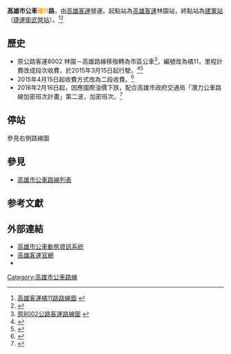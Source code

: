 {{Infobox Bus Route 
| image= 
| number=高雄市公車橘11路
| manager=[[高雄市政府|高雄市政府]]交通局
| operator=[[高雄客運|高雄客運]]
| length=公里
| time=
| start=[[高雄客運|高雄客運]]林園站
| via=[[林園區|林園區公所]]、[[林園高中|林園高中]]、[[高英工商|高英工商]]、[[輔英科技大學|輔英科技大學]]、<br>[[鳳山國中站|捷運鳳山國中站]]、[[鳳山轉運站|鳳山轉運站]]、[[大東站|捷運大東站]]、[[鳳山站_(高雄捷運)|捷運鳳山站]]、[[國立鳳山高級中學|鳳山高中]]
| end=[[建軍站_(公車)|建軍站]]（[[衛武營站|捷運衛武營站]]）
| level=05：30－21：50
| frequency=30－80分鐘一班
| Other_route=
| vehicle=[[File:標誌(小)mark(S).jpg|25px]]全線部分低地板公車
| garage= [[高雄客運|高雄客運]]林園站
| Fare=里程收費
| compete=
| bgcolor=yellow
| fontcolor=red
}}
'''高雄市公車<font color="orange">橘11</font>路'''，由[[高雄客運|高雄客運]]營運。起點站為[[高雄客運|高雄客運]]林園站，終點站為[[建軍站_(公車)|建軍站]]（[[衛武營站|捷運衛武營站]]）。<ref>[http://www.ksbus.com.tw/schedule/part2-o11.htm 高雄客運橘11路路線圖] {{webarchive|url=https://web.archive.org/web/20151208121128/http://www.ksbus.com.tw/schedule/part2-o11.htm |date=2015-12-08 }}</ref><ref name="tbkc1">{{Cite web |url=http://www.tbkc.gov.tw/Files/service/2015CITYBUS.pdf |title=《2015年高雄市公車路線導覽手冊》，高雄市政府交通局出版，第120頁。 |access-date=2015-12-01 |archive-url=https://web.archive.org/web/20170816003520/http://www.tbkc.gov.tw/Files/service/2015CITYBUS.pdf |archive-date=2017-08-16 |dead-url=yes }}</ref><br>

==歷史==
* 原公路客運8002 林園－高雄路線移撥轉為市區公車<ref>[http://www.ksbus.com.tw/schedule/part2-8002.htm 原8002公路客運路線圖] {{webarchive|url=https://web.archive.org/web/20130403113529/http://www.ksbus.com.tw/schedule/part2-8002.htm |date=2013-04-03 }}</ref>，編號改為橘11，里程計費改成段次收費，於2015年3月15日起行駛。<ref>{{Cite web |url=http://www.chinatimes.com/newspapers/20150317000675-260107 |title=8002公路客運 轉型橘11公車 |accessdate=2015-12-01 |archive-date=2015-12-08 |archive-url=https://web.archive.org/web/20151208101154/http://www.chinatimes.com/newspapers/20150317000675-260107 |dead-url=no }}</ref><ref>{{Cite web |url=http://news.e2.com.tw/utf-8/2015-3/7163114.htm |title=高雄市15日起 將公路客運8002轉型橘11市區公車 |accessdate=2015-12-01 |archive-date=2015-03-14 |archive-url=https://web.archive.org/web/20150314233351/http://news.e2.com.tw/utf-8/2015-3/7163114.htm |dead-url=no }}</ref>
* 2015年4月15日起收費方式改為二段收費。<ref>{{Cite web |url=http://udn.com/news/story/7266/837482-%E9%AB%98%E9%9B%84%E5%85%AC%E8%BB%8A2%E6%AE%B5%E6%94%B6%E8%B2%BB-%E5%A2%9E31%E6%A2%9D%E8%B7%AF%E7%B7%9A |title=高雄公車2段收費 增31條路線 |accessdate=2015-12-01 |archive-date=2015-12-11 |archive-url=https://web.archive.org/web/20151211062946/http://udn.com/news/story/7266/837482-%E9%AB%98%E9%9B%84%E5%85%AC%E8%BB%8A2%E6%AE%B5%E6%94%B6%E8%B2%BB-%E5%A2%9E31%E6%A2%9D%E8%B7%AF%E7%B7%9A |dead-url=no }}</ref>
* 2016年2月16日起，因應國際油價下跌，配合高雄市政府交通局「潛力公車路線加密班次計畫」第二波，加密班次。<ref>{{Cite web |url=http://news.e2.com.tw/utf-8/2016-2/8228017.htm |title=油價跌高市公車更便捷 配合學校開學加密班次 |accessdate=2016-02-18 |archive-date=2016-02-20 |archive-url=https://web.archive.org/web/20160220115110/http://news.e2.com.tw/utf-8/2016-2/8228017.htm |dead-url=no }}</ref>

==停站==
參見右側路線圖
{{BS-map
|title=高雄市公車橘11A路站牌
|legend=0
|lua=1
|collapse =
|map=
KBHFa~~ 高雄客運林園站
BS2+l\BS2+r
東林西路! !BHF(R)f\STR
林園! !BHF(R)f\STR
東林東路! !BHF(R)f\BHF(L)g~~ 新光人壽
BS2l\BS2r
BHF~~ 林園區公所
BHF(R)f~~林園分局 
BHF~~ 林園高中
BHF~~ 清水岩路口
BHF~~ 介壽路
BHF~~ 新金潭
BHF~~ 潭頭
BHF~~ 中厝
BHF~~ 林內
BHF~~ 林內橋
BHF~~ 鳳林一路
BHF~~ 昭明
BHF~~ 圓通寺
BHF~~ 派出所
BHF~~ 義仁路
BHF~~ 昭明變電所
BHF~~ 會結路口
uBHF~~ 新庄（鳳林二路）
uBHF~~ 新庄變電所
uBHF~~ 濃公
uBHF~~ 潮寮路口
uBHF~~ 大崎腳（大寮）
uBHF~~ 大崎腳路口
uBHF~~ 三隆路口
uBHF~~ 高雄監獄
uBHF~~ 高英工商
uBHF~~ 大寮路口
uBS2+l\uBS2+r
大寮農會! !uBHF(R)f\uBHF(L)g~~大寮
中山工商（市場）! !uBHF(R)f\uBHF(L)g~~中山工商（力行路）
大寮區公所（永芳國小）! !uBHF(R)f\uBHF(L)g~~力行路（永芳國小）
uBS2l\uBS2r
uBHF~~ 輔英科大
uBHF~~ 山仔頂
uBHF~~ 商協二號
uBHF~~ 台貿六村
uBHF~~ 商協一號
uBHF~~ 影劇七村
uBHF~~ 誠德里
uBHF~~ 黃埔四村
uBHF~~ 鳳山仁愛路（{{rint|tw|kmrt}}捷運鳳山國中站）
uBHF~~ {{rint|tw|kmrt}}捷運鳳山國中站（郵局）
BHF~~ 東門
BHF~~ 明善堂
BHF~~ {{rint|tw|kmrt}}鳳山轉運站（捷運大東站）
BHF~~ 明善堂（黃埔路）
BHF~~ 黃埔新村
BHF~~ 鳳山龍山寺
BHF~~ 高雄客運鳳山站（澄瀾砲台）
BHF~~ 曹公路
BHF~~ {{rint|tw|tra}}臺鐵鳳山站
BHF~~ 曹公路
BHF~~ {{rint|tw|kmrt}}捷運鳳山站
BHF~~ 西門({{rint|tw|kmrt}}捷運鳳山站)
BHF~~ 公路之家
BHF~~ 鳳山高中
BS2+l\BS2+r
衛武社區! !BHF(R)f\BHF(L)g~~鳳山行政中心（中山西路）
{{rint|tw|kmrt}}建軍站（捷運衛武營站）! !BHF(R)f\BHF(L)g~~[[國軍高雄總醫院|國軍高雄總醫院]]
STRl\STRr
}}

{{BS-map
|title=高雄市公車橘11B路站牌
|legend=0
|lua=1
|collapse =
|map=
KBHFa~~ 高雄客運林園站
BS2+l\BS2+r
東林西路! !BHF(R)f\STR
林園! !BHF(R)f\STR
東林東路! !BHF(R)f\BHF(L)g~~ 新光人壽
BS2l\BS2r
BHF~~ 林園區公所
BHF(R)f~~林園分局 
BHF~~ 林園高中
BHF~~ 清水岩路口
BHF~~ 介壽路
BHF~~ 新金潭
BHF~~ 潭頭
BHF~~ 中厝
BHF~~ 林內
BHF~~ 林內橋
BHF~~ 鳳林一路
BHF~~ 昭明
BHF~~ 圓通寺
BHF~~ 派出所
BHF~~ 義仁路
BHF~~ 昭明變電所
BHF~~ 會結路口
uBHF~~ 新庄（鳳林二路）
uBHF~~ 新庄變電所
uBHF~~ 濃公
uBHF~~ 潮寮路口
uBHF~~ 大崎腳（大寮）
uBHF~~ 大崎腳路口
uBHF~~ 三隆路口
uBHF~~ 高雄監獄
uBHF~~ 高英工商
uBHF~~ 大寮路口
uBS2+l\uBS2+r
大寮農會! !uBHF(R)f\uBHF(L)g~~大寮
中山工商（市場）! !uBHF(R)f\uBHF(L)g~~中山工商（力行路）
大寮區公所（永芳國小）! !uBHF(R)f\uBHF(L)g~~力行路（永芳國小）
uBS2l\uBS2r
uBHF~~ 輔英科大
uBHF~~ 山仔頂
uBHF~~ 商協二號
uBHF~~ 台貿六村
uBHF~~ 商協一號
uBHF~~ 影劇七村
uBHF~~ 誠德里
uBHF~~ 黃埔四村
uBHF~~ 鳳山仁愛路（{{rint|tw|kmrt}}捷運鳳山國中站）
uBHF~~ {{rint|tw|kmrt}}捷運鳳山國中站（郵局）
BHF~~ 東門
BHF~~ 明善堂
BHF~~ {{rint|tw|kmrt}}鳳山轉運站（捷運大東站）
BHF~~ {{rint|tw|kmrt}}市場前(捷運大東站)
BHF~~ 光遠路
BHF~~ 曹公路
BHF~~ {{rint|tw|tra}}臺鐵鳳山站
BHF~~ 曹公路
BHF~~{{rint|tw|kmrt}}捷運鳳山站
BHF~~{{rint|tw|kmrt}}自由市場（捷運鳳山西站）
BHF~~{{rint|tw|kmrt}}捷運鳳山西站（自由路）
BHF~~{{rint|tw|kmrt}}被服廠（捷運鳳山西站）
BS2+l\BS2+r
{{rint|tw|kmrt}}建軍站（捷運衛武營站）! !BHF(R)f\BHF(L)g~~衛武社區
[[國軍高雄總醫院|國軍高雄總醫院]]! !BHF(R)f\BHF(L)g~~鳳山行政中心（中山西路）
STRl\STRr
}}

{{BS-map
|title=高雄市公車橘11區間路站牌
|legend=0
|lua=1
|collapse =
|map=
KBHFa~~ 高雄客運林園站
BS2+l\BS2+r
東林西路! !BHF(R)f\STR
林園! !BHF(R)f\STR
東林東路! !BHF(R)f\BHF(L)g~~ 新光人壽
BS2l\BS2r
BHF~~ 林園區公所
BHF(R)f~~林園分局 
BHF~~ 林園高中
BHF~~ 清水岩路口
BHF~~ 介壽路
BHF~~ 新金潭
BHF~~ 潭頭
BHF~~ 中厝
BHF~~ 林內
BHF~~ 林內橋
BHF~~ 鳳林一路
BHF~~ 昭明
BHF~~ 圓通寺
BHF~~ 派出所
BHF~~ 義仁路
BHF~~ 昭明變電所
BHF~~ 會結路口
uBHF~~ 新庄（鳳林二路）
uBHF~~ 新庄變電所
uBHF~~ 濃公
uBHF~~ 潮寮路口
uBHF~~ 大崎腳（大寮）
uBHF~~ 大崎腳路口
uBHF~~ 三隆路口
uBHF~~ 高雄監獄
uBHF~~ 高英工商
uBHF~~ 大寮路口
uBS2+l\uBS2+r
大寮農會! !uBHF(R)f\uBHF(L)g~~大寮
中山工商（市場）! !uBHF(R)f\uBHF(L)g~~中山工商（力行路）
大寮區公所（永芳國小）! !uBHF(R)f\uBHF(L)g~~力行路（永芳國小）
uBS2l\uBS2r
uBHF~~ 輔英科大
uBHF~~ 山仔頂
uBHF~~ 商協二號
uBHF~~ 台貿六村
uBHF~~ 商協一號
uBHF~~ 影劇七村
uBHF~~ 誠德里
uBHF~~ 黃埔四村
uBHF~~ 鳳山仁愛路（{{rint|tw|kmrt}}捷運鳳山國中站）
uBHF~~ {{rint|tw|kmrt}}捷運鳳山國中站（郵局）
BHF~~ 東門
BHF~~ 明善堂
BHF~~ {{rint|tw|kmrt}}鳳山轉運站（捷運大東站）
BHF~~ 明善堂（黃埔路）
BHF~~ 黃埔新村
BHF~~ 鳳山龍山寺
BHF~~ 高雄客運鳳山站（澄瀾砲台）
BHF~~ 曹公路
KBHFe~~ {{rint|tw|tra}}臺鐵鳳山站
}}

==參見==
*[[高雄市公車路線列表|高雄市公車路線列表]]
==参考文獻==
{{reflist}}
==外部連結==
* [https://ibus.tbkc.gov.tw/ibus/ 高雄市公車動態資訊系統] {{Wayback|url=https://ibus.tbkc.gov.tw/ibus/ |date=20210525024307 }}
* [http://www.ksbus.com.tw/ 高雄客運官網] {{Wayback|url=http://www.ksbus.com.tw/ |date=20200717041149 }} 
*{{facebook|tbkcdream|轉動高雄青春夢}}
{{高雄市公車}}
[[Category:高雄市公車路線|Category:高雄市公車路線]]